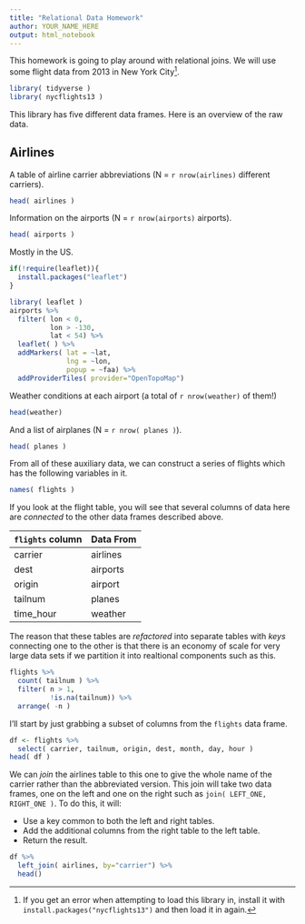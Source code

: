 ```yaml
---
title: "Relational Data Homework"
author: YOUR_NAME_HERE
output: html_notebook
---
```


This homework is going to play around with relational joins.  We will use some flight data from 2013 in New York City[^1].

```r
library( tidyverse )
library( nycflights13 )
```

This library has five different data frames.  Here is an overview of the raw data.


## Airlines 

A table of airline carrier abbreviations (N = `r nrow(airlines)` different carriers).

```r
head( airlines )
```

Information on the airports (N = `r nrow(airports)` airports).

```r
head( airports )
```
Mostly in the US.

```r
if(!require(leaflet)){
  install.packages("leaflet")
}

library( leaflet )
airports %>%
  filter( lon < 0,
          lon > -130,
          lat < 54) %>%
  leaflet( ) %>%
  addMarkers( lat = ~lat,
              lng = ~lon,
              popup = ~faa) %>%
  addProviderTiles( provider="OpenTopoMap")
```

Weather conditions at each airport (a total of `r nrow(weather)` of them!)

```r
head(weather)
```
And a list of airplanes (N = `r nrow( planes )`).

```r
head( planes )
```

From all of these auxiliary data, we can construct a series of flights which has the following variables in it.

```r
names( flights )
```

If you look at the flight table, you will see that several columns of data here are *connected* to the other data frames described above.

`flights` column | Data From 
-----------------|----------------
carrier          | airlines
dest             | airports
origin           | airport
tailnum          | planes 
time_hour        | weather


The reason that these tables are *refactored* into separate tables with *keys* connecting one to the other is that there is an economy of scale for very large data sets if we partition it into realtional components such as this.


```r
flights %>%
  count( tailnum ) %>%
  filter( n > 1,
          !is.na(tailnum)) %>%
  arrange( -n )
```







I'll start by just grabbing a subset of columns from the `flights` data frame.

```r
df <- flights %>%
  select( carrier, tailnum, origin, dest, month, day, hour ) 
head( df )
```


We can *join* the airlines table to this one to give the whole name of the carrier rather than the abbreviated version.  This join will take two data frames, one on the left and one on the right such as `join( LEFT_ONE, RIGHT_ONE )`.  To do this, it will:

- Use a key common to both the left and right tables.
- Add the additional columns from the right table to the left table.
- Return the result.

```r
df %>%
  left_join( airlines, by="carrier") %>%
  head()
```
















[^1]: If you get an error when attempting to load this library in, install it with `install.packages("nycflights13")` and then load it in again.